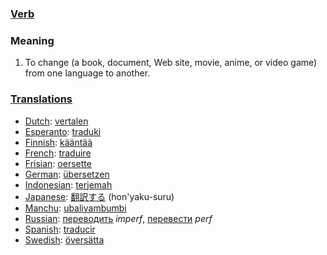 ===[[Verb]]===

=== Meaning ===

#To change (a book, document, Web site, movie, anime, or video game) from one language to another.

===[[Translation]]s===
*[[Dutch]]: [[vertalen]]
*[[Esperanto]]: [[traduki]]
*[[Finnish]]: [[kääntää]]
*[[French]]: [[traduire]]
*[[Frisian]]: [[oersette]]
*[[German]]: [[übersetzen]]
*[[Indonesian]]: [[terjemah]]
*[[Japanese]]: [[翻訳する]] (hon'yaku-suru)
*[[Manchu]]: [[ubaliyambumbi]]
*[[Russian]]: [[переводить]] ''imperf'', [[перевести]] ''perf''
*[[Spanish]]: [[traducir]]
*[[Swedish]]: [[översätta]]